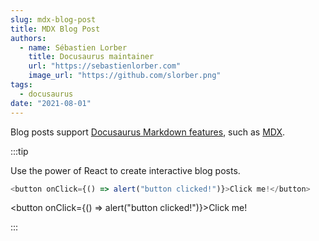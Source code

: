 ```yaml
---
slug: mdx-blog-post
title: MDX Blog Post
authors:
  - name: Sébastien Lorber
    title: Docusaurus maintainer
    url: "https://sebastienlorber.com"
    image_url: "https://github.com/slorber.png"
tags:
  - docusaurus
date: "2021-08-01"
---
```


Blog posts support [Docusaurus Markdown features](https://docusaurus.io/docs/markdown-features), such as [MDX](https://mdxjs.com/).

:::tip

Use the power of React to create interactive blog posts.

```js
<button onClick={() => alert("button clicked!")}>Click me!</button>
```

<button onClick={() => alert("button clicked!")}>Click me!</button>

:::